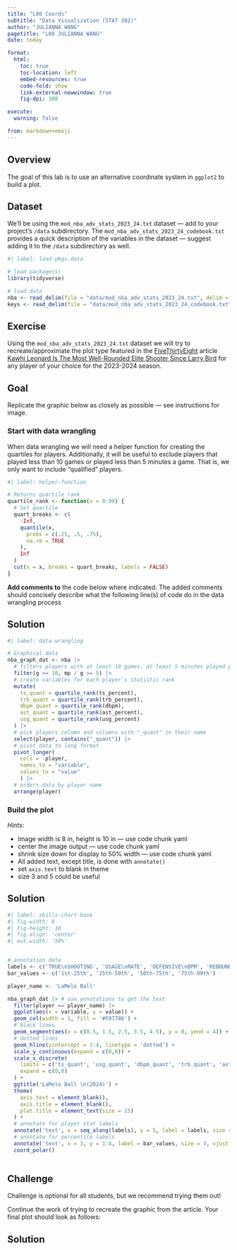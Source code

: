```yaml
---
title: "L08 Coords"
subtitle: "Data Visualization (STAT 302)"
author: "JULIANNA WANG"
pagetitle: "L08 JULIANNA WANG"
date: today

format:
  html:
    toc: true
    toc-location: left
    embed-resources: true
    code-fold: show
    link-external-newwindow: true
    fig-dpi: 300

execute:
  warning: false

from: markdown+emoji 
---
```



## Overview

The goal of this lab is to use an alternative coordinate system in `ggplot2` to build a plot. 

## Dataset

We'll be using the `mod_nba_adv_stats_2023_24.txt` dataset --- add to your project's `/data` subdirectory. The `mod_nba_adv_stats_2023_24_codebook.txt` provides a quick description of the variables in the dataset --- suggest adding it to the `/data` subdirectory as well. 

```r
#| label: load-pkgs-data

# load package(s)
library(tidyverse)

# load data
nba <- read_delim(file = "data/mod_nba_adv_stats_2023_24.txt", delim = "|") 
keys <- read_delim(file = "data/mod_nba_adv_stats_2023_24_codebook.txt", delim = ": ")

```

## Exercise 

<!-- See the html instructions since they are complete with images and are the official instructions. -->

Using the `mod_nba_adv_stats_2023_24.txt` dataset we will try to recreate/approximate the plot type featured in the [FiveThirtyEight](http://fivethirtyeight.com/) article [Kawhi Leonard Is The Most Well-Rounded Elite Shooter Since Larry Bird](http://fivethirtyeight.com/features/kawhi-leonard-is-the-most-well-rounded-elite-shooter-since-larry-bird/) for any player of your choice for the 2023-2024 season. 

:::{.callout-note icon=false}

## Goal

Replicate the graphic below as closely as possible --- see instructions for image.

:::

### Start with data wrangling

When data wrangling we will need a helper function for creating the quartiles for players. Additionally, it will be useful to exclude players that played less than 10 games or played less than 5 minutes a game. That is, we only want to include "qualified" players.

```r
#| label: helper-function

# Returns quartile rank
quartile_rank <- function(x = 0:99) {
  # Set quartile
  quart_breaks <- c(
    -Inf,
    quantile(x,
      probs = c(.25, .5, .75),
      na.rm = TRUE
    ),
    Inf
  )
  cut(x = x, breaks = quart_breaks, labels = FALSE)
}
```

:::{.callout-important}
**Add comments to** the code below where indicated. The added comments should concisely describe what the following line(s) of code do in the data wrangling process  
:::

::: {.callout-tip icon=false}

## Solution

```r
#| label: data-wrangling

# Graphical data
nba_graph_dat <- nba |> 
  # filters players with at least 10 games, at least 5 minutes played per game
  filter(g >= 10, mp / g >= 5) |> 
  # create variables for each player's statistic rank
  mutate(
    ts_quant = quartile_rank(ts_percent),
    trb_quant = quartile_rank(trb_percent),
    dbpm_quant = quartile_rank(dbpm),
    ast_quant = quartile_rank(ast_percent),
    usg_quant = quartile_rank(usg_percent)
  ) |> 
  # pick players column and columns with "_quant" in their name
  select(player, contains("_quant")) |> 
  # pivot data to long format
  pivot_longer(
    cols = -player, 
    names_to = "variable", 
    values_to = "value"
    ) |> 
  # orders data by player name
  arrange(player)
```

:::

### Build the plot

*Hints:*

- Image width is 8 in, height is 10 in --- use code chunk yaml
- center the image output --- use code chunk yaml
- shrink size down for display to 50% width --- use code chunk yaml
- All added text, except title, is done with `annotate()`
- set `axis.text` to blank in theme
- size 3 and 5 could be useful

::: {.callout-tip icon=false}
## Solution

```r
#| label: skills-chart-base
#| fig-width: 8
#| fig-height: 10
#| fig.align: 'center'
#| out.width: '50%'


# annotation data 
labels <- c('TRUE\nSHOOTING', 'USAGE\nRATE', 'DEFENSIVE\nBPM', 'REBOUND\nRATE', 'ASSIST\nRATE')
bar_values <- c('1st-25th', '25th-50th', '50th-75th', '75th-99th')

player_name <- 'LaMelo Ball'

nba_graph_dat |> # use annotations to get the text
  filter(player == player_name) |>
  ggplot(aes(x = variable, y = value)) + 
  geom_col(width = 1, fill = '#F07786') + 
  # black lines 
  geom_segment(aes(x = c(0.5, 1.5, 2.5, 3.5, 4.5), y = 0, yend = 4)) + 
  # dotted lines 
  geom_hline(yintercept = 1:4, linetype = 'dotted') + 
  scale_y_continuous(expand = c(0,0)) + 
  scale_x_discrete(
    limits = c('ts_quant', 'usg_quant', 'dbpm_quant', 'trb_quant', 'ast_quant'),
    expand = c(0,0)
  ) +
  ggtitle('LaMelo Ball \n(2024)') + 
  theme(
    axis.text = element_blank(),
    axis.title = element_blank(),
    plot.title = element_text(size = 15)
  ) +
  # annotate for player stat labels 
  annotate('text', x = seq_along(labels), y = 5, label = labels, size = 5) +
  # annotate for percentile labels
  annotate('text', x = 3, y = 1:4, label = bar_values, size = 3, vjust = -1.5) + 
  coord_polar()  
  
```

:::

## Challenge

:::{.callout-important icon=false}

Challenge is optional for all students, but we recommend trying them out!

:::

<!-- See the html instructions since they are complete with images and are the official instructions. -->

Continue the work of trying to recreate the graphic from the article. Your final plot should look as follows:

::: {.callout-tip icon=false}
## Solution

:::
